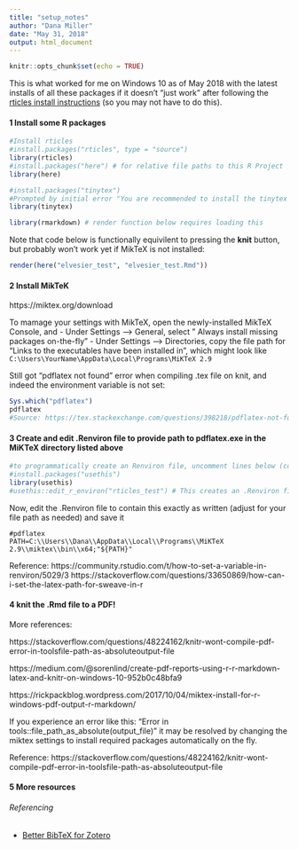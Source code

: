 ```yaml
---
title: "setup_notes"
author: "Dana Miller"
date: "May 31, 2018"
output: html_document
---
```


```r
knitr::opts_chunk$set(echo = TRUE)
```

This is what worked for me on Windows 10 as of May 2018 with the latest installs of all these packages if it doesn't "just work" after following the [rticles install instructions](https://github.com/rstudio/rticles) (so you may not have to do this). 

#### 1 Install some R packages
```r
#Install rticles
#install.packages("rticles", type = "source")
library(rticles)
#install.packages("here") # for relative file paths to this R Project
library(here)

#install.packages("tinytex") 
#Prompted by initial error "You are recommended to install the tinytex package to build PDF.FALSE Error: Failed to compile elvesier_test.tex."
library(tinytex)

library(rmarkdown) # render function below requires loading this
```

Note that code below is functionally equivilent to pressing the **knit** button, but probably won't work yet if MikTeX is not installed:

```r
render(here("elvesier_test", "elvesier_test.Rmd"))
```


#### 2 Install MikTeK

https://miktex.org/download

To mamage your settings with MikTeX, open the newly-installed MikTeX Console, and 
    - Under Settings --> General, select " Always install missing packages on-the-fly"
    - Under Settings --> Directories, copy the file path for "Links to the executables have been installed in", which might look like `C:\Users\YourName\AppData\Local\Programs\MiKTeX 2.9`

Still got "pdflatex not found" error when compiling .tex file on knit, and indeed the environment variable is not set:

```r
Sys.which("pdflatex")
pdflatex 
#Source: https://tex.stackexchange.com/questions/398218/pdflatex-not-found-windows
```

#### 3 Create and edit .Renviron file to provide path to pdflatex.exe in the MiKTeX directory listed above
```r
#to programmatically create an Renviron file, uncomment lines below (commented out for knit)
#install.packages("usethis")
library(usethis)
#usethis::edit_r_environ("rticles_test") # This creates an .Renviron file
```

Now, edit the .Renviron file to contain this exactly as written (adjust for your file path as needed) and save it
```
#pdflatex
PATH=C:\\Users\\Dana\\AppData\\Local\\Programs\\MiKTeX 2.9\\miktex\\bin\\x64;"${PATH}"
```

Reference: https://community.rstudio.com/t/how-to-set-a-variable-in-renviron/5029/3
https://stackoverflow.com/questions/33650869/how-can-i-set-the-latex-path-for-sweave-in-r 

#### 4 knit the .Rmd file to a PDF!

More references: 

https://stackoverflow.com/questions/48224162/knitr-wont-compile-pdf-error-in-toolsfile-path-as-absoluteoutput-file


https://medium.com/@sorenlind/create-pdf-reports-using-r-r-markdown-latex-and-knitr-on-windows-10-952b0c48bfa9

https://rickpackblog.wordpress.com/2017/10/04/miktex-install-for-r-windows-pdf-output-r-markdown/

If you experience an error like this:
"Error in tools::file_path_as_absolute(output_file)"
it may be resolved by changing the miktex settings to install required packages automatically on the fly.

Reference:  https://stackoverflow.com/questions/48224162/knitr-wont-compile-pdf-error-in-toolsfile-path-as-absoluteoutput-file

#### 5 More resources
###### Referencing
- [Better BibTeX for Zotero](https://retorque.re/zotero-better-bibtex/installation/)
